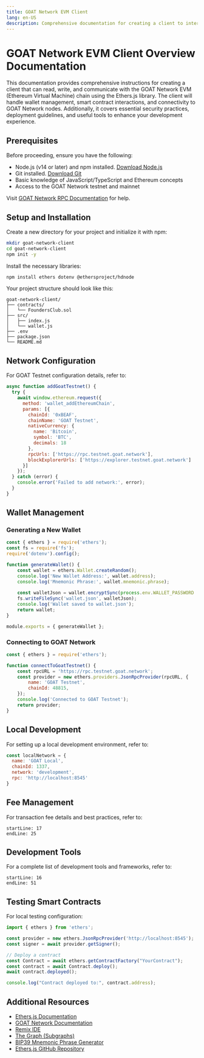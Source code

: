 ```yaml
---
title: GOAT Network EVM Client
lang: en-US
description: Comprehensive documentation for creating a client to interact with the GOAT Network EVM chain.
---
```


# GOAT Network EVM Client Overview Documentation

This documentation provides comprehensive instructions for creating a client that can read, write, and communicate with the GOAT Network EVM (Ethereum Virtual Machine) chain using the Ethers.js library. The client will handle wallet management, smart contract interactions, and connectivity to GOAT Network nodes. Additionally, it covers essential security practices, deployment guidelines, and useful tools to enhance your development experience.

## Prerequisites

Before proceeding, ensure you have the following:
- Node.js (v14 or later) and npm installed. [Download Node.js](https://nodejs.org/)
- Git installed. [Download Git](https://git-scm.com/)
- Basic knowledge of JavaScript/TypeScript and Ethereum concepts
- Access to the GOAT Network testnet and mainnet

Visit [GOAT Network RPC Documentation](https://docs.goat.network/network/networks-rpc) for help.

## Setup and Installation

Create a new directory for your project and initialize it with npm:

```bash
mkdir goat-network-client
cd goat-network-client
npm init -y
```

Install the necessary libraries:

```bash
npm install ethers dotenv @ethersproject/hdnode
```

Your project structure should look like this:

```
goat-network-client/
├── contracts/
│   └── FoundersClub.sol
├── src/
│   ├── index.js
│   └── wallet.js
├── .env
├── package.json
└── README.md
```

## Network Configuration

For GOAT Testnet configuration details, refer to:

```javascript
async function addGoatTestnet() {
  try {
    await window.ethereum.request({
      method: 'wallet_addEthereumChain',
      params: [{
        chainId: '0xBEAF',
        chainName: 'GOAT Testnet',
        nativeCurrency: {
          name: 'Bitcoin',
          symbol: 'BTC',
          decimals: 18
        },
        rpcUrls: ['https://rpc.testnet.goat.network'],
        blockExplorerUrls: ['https://explorer.testnet.goat.network']
      }]
    });
  } catch (error) {
    console.error('Failed to add network:', error);
  }
}
```

## Wallet Management

### Generating a New Wallet

```javascript
const { ethers } = require('ethers');
const fs = require('fs');
require('dotenv').config();

function generateWallet() {
    const wallet = ethers.Wallet.createRandom();
    console.log('New Wallet Address:', wallet.address);
    console.log('Mnemonic Phrase:', wallet.mnemonic.phrase);
    
    const walletJson = wallet.encryptSync(process.env.WALLET_PASSWORD || 'default_password');
    fs.writeFileSync('wallet.json', walletJson);
    console.log('Wallet saved to wallet.json');
    return wallet;
}

module.exports = { generateWallet };
```

### Connecting to GOAT Network

```javascript
const { ethers } = require('ethers');

function connectToGoatTestnet() {
    const rpcURL = 'https://rpc.testnet.goat.network';
    const provider = new ethers.providers.JsonRpcProvider(rpcURL, {
        name: 'GOAT Testnet',
        chainId: 48815,
    });
    console.log('Connected to GOAT Testnet');
    return provider;
}
```

## Local Development

For setting up a local development environment, refer to:

```javascript
const localNetwork = {
  name: 'GOAT Local',
  chainId: 1337,
  network: 'development',
  rpc: 'http://localhost:8545'
}
```

## Fee Management

For transaction fee details and best practices, refer to:

```mdx:pages/builders/app-developers/transactions/fees.mdx
startLine: 17
endLine: 25
```

## Development Tools

For a complete list of development tools and frameworks, refer to:

```mdx:pages/network/getting-started.mdx
startLine: 16
endLine: 51
```

## Testing Smart Contracts

For local testing configuration:

```javascript
import { ethers } from 'ethers';

const provider = new ethers.JsonRpcProvider('http://localhost:8545');
const signer = await provider.getSigner();

// Deploy a contract
const Contract = await ethers.getContractFactory("YourContract");
const contract = await Contract.deploy();
await contract.deployed();

console.log("Contract deployed to:", contract.address);
```

## Additional Resources

- [Ethers.js Documentation](https://docs.ethers.io/v5/)
- [GOAT Network Documentation](https://docs.goat.network/)
- [Remix IDE](https://remix.ethereum.org/)
- [The Graph (Subgraphs)](https://thegraph.com/)
- [BIP39 Mnemonic Phrase Generator](https://iancoleman.io/bip39/)
- [Ethers.js GitHub Repository](https://github.com/ethers-io/ethers.js/)